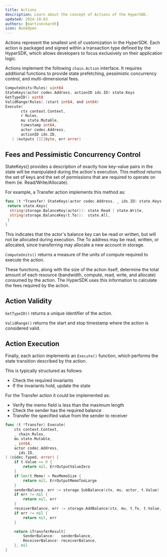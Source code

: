 ```yaml
---
title: Actions
description: Learn about the concept of Actions of the HyperSDK.
updated: 2024-10-03
authors: [martineckardt]
icon: BookOpen
---
```


Actions represent the smallest unit of customization in the HyperSDK. Each action is packaged and signed within a transaction type defined by the HyperSDK, which allows developers to focus exclusively on their application logic.

Actions implement the following `chain.Action` interface. It requires additional functions to provide state prefetching, pessimistic concurrency control, and multi-dimensional fees.

```go
ComputeUnits(Rules) uint64
StateKeys(actor codec.Address, actionID ids.ID) state.Keys
GetTypeID() uint8
ValidRange(Rules) (start int64, end int64)
Execute(
       ctx context.Context,
       r Rules,
       mu state.Mutable,
       timestamp int64,
       actor codec.Address,
       actionID ids.ID,
   ) (outputs [][]byte, err error)
```

## Fees and Pessimistic Concurrency Control
StateKeys() provides a description of exactly how key-value pairs in the state will be manipulated during the action's execution. This method returns the set of keys and the set of permissions that are required to operate on them (ie. Read/Write/Allocate).

For example, a Transfer action implements this method as:

```go
func (t *Transfer) StateKeys(actor codec.Address, _ ids.ID) state.Keys {
 return state.Keys{
  string(storage.BalanceKey(actor)): state.Read | state.Write,
  string(storage.BalanceKey(t.To)):  state.All,
 }
}
```

This indicates that the actor's balance key can be read or written, but will not be allocated during execution. The To address may be read, written, or allocated, since transferring may allocate a new account in storage.

`ComputeUnits()` returns a measure of the units of compute required to execute the action.

These functions, along with the size of the action itself, determine the total amount of each resource (bandwidth, compute, read, write, and allocate) consumed by the action. The HyperSDK uses this information to calculate the fees required by the action.

## Action Validity

`GetTypeID()` returns a unique identifier of the action.

`ValidRange()` returns the start and stop timestamp where the action is considered valid.

## Action Execution

Finally, each action implements an `Execute()` function, which performs the state transition described by the action.

This is typically structured as follows:
- Check the required invariants
- If the invariants hold, update the state

For the Transfer action it could be implemented as:

- Verify the memo field is less than the maximum length
- Check the sender has the required balance
- Transfer the specified value from the sender to receiver

```go
func (t *Transfer) Execute(
	ctx context.Context,
	_ chain.Rules,
	mu state.Mutable,
	_ int64,
	actor codec.Address,
	_ ids.ID,
) (codec.Typed, error) {
	if t.Value == 0 {
		return nil, ErrOutputValueZero
	}
	if len(t.Memo) > MaxMemoSize {
		return nil, ErrOutputMemoTooLarge
	}
	senderBalance, err := storage.SubBalance(ctx, mu, actor, t.Value)
	if err != nil {
		return nil, err
	}
	receiverBalance, err := storage.AddBalance(ctx, mu, t.To, t.Value, true)
	if err != nil {
		return nil, err
	}

	return &TransferResult{
		SenderBalance:   senderBalance,
		ReceiverBalance: receiverBalance,
	}, nil
}
```
